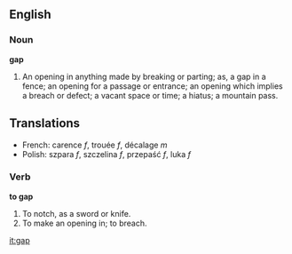 ==English==

===Noun===

'''gap'''

#An opening in anything made by breaking or parting; as, a gap in a fence; an opening for a passage or entrance; an opening which implies a breach or defect; a vacant space or time; a hiatus; a mountain pass.

==Translations==

*French: carence ''f'', trouée ''f'', décalage ''m''
*Polish: szpara ''f'', szczelina ''f'', przepaść ''f'', luka ''f''
===Verb===

'''to gap'''

#To notch, as a sword or knife.
#To make an opening in; to breach.

[[it:gap]]